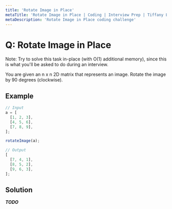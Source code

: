 ```yaml
---
title: 'Rotate Image in Place'
metaTitle: 'Rotate Image in Place | Coding | Interview Prep | Tiffany Lea'
metaDescription: 'Rotate Image in Place coding challenge'
---
```


# Q: Rotate Image in Place

Note: Try to solve this task in-place (with O(1) additional memory), since this is what you'll be asked to do during an interview.

You are given an n x n 2D matrix that represents an image. Rotate the image by 90 degrees (clockwise).

## Example

```javascript
// Input
a = [
  [1, 2, 3],
  [4, 5, 6],
  [7, 8, 9],
];

rotateImage(a);

// Output
[
  [7, 4, 1],
  [8, 5, 2],
  [9, 6, 3],
];
```

## Solution

**_TODO_**
